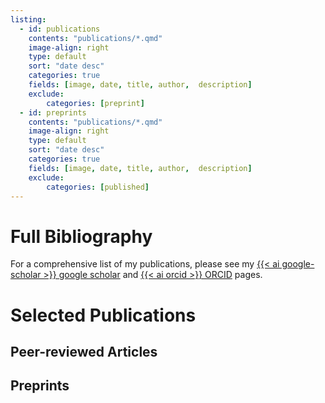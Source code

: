 ```yaml
---
listing: 
  - id: publications
    contents: "publications/*.qmd"
    image-align: right
    type: default
    sort: "date desc"
    categories: true
    fields: [image, date, title, author,  description]
    exclude:
        categories: [preprint]
  - id: preprints
    contents: "publications/*.qmd"
    image-align: right
    type: default
    sort: "date desc"
    categories: true
    fields: [image, date, title, author,  description]
    exclude:
        categories: [published]
---
```


# Full Bibliography

For a comprehensive list of my publications, please see my [{{< ai google-scholar >}} google scholar](https://scholar.google.com/citations?user=ombAzhMAAAAJ&hl=en&oi=ao) and [{{< ai orcid >}} ORCID](https://orcid.org/0000-0002-7223-1014) pages.

# Selected Publications

## Peer-reviewed Articles

:::{#publications}
:::

## Preprints

:::{#preprints}
:::
